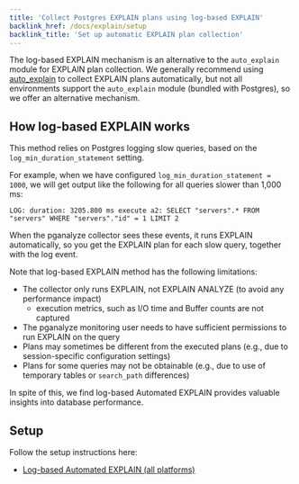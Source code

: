 ```yaml
---
title: 'Collect Postgres EXPLAIN plans using log-based EXPLAIN'
backlink_href: /docs/explain/setup
backlink_title: 'Set up automatic EXPLAIN plan collection'
---
```


The log-based EXPLAIN mechanism is an alternative to the `auto_explain` module for EXPLAIN plan collection.
We generally recommend using [auto_explain](/docs/explain/setup/auto_explain) to collect EXPLAIN plans
automatically, but not all environments support the `auto_explain` module (bundled with Postgres), so we
offer an alternative mechanism.

## How log-based EXPLAIN works

This method relies on Postgres logging slow queries, based on the `log_min_duration_statement` setting.

For example, when we have configured `log_min_duration_statement = 1000`, we will get output like the following
for all queries slower than 1,000 ms:

```
LOG: duration: 3205.800 ms execute a2: SELECT "servers".* FROM "servers" WHERE "servers"."id" = 1 LIMIT 2
```

When the pganalyze collector sees these events, it runs EXPLAIN automatically, so you get the EXPLAIN plan for
each slow query, together with the log event.

Note that log-based EXPLAIN method has the following limitations:

* The collector only runs EXPLAIN, not EXPLAIN ANALYZE (to avoid any performance impact)
  * execution metrics, such as I/O time and Buffer counts are not captured
* The pganalyze monitoring user needs to have sufficient permissions to run EXPLAIN on the query
* Plans may sometimes be different from the executed plans (e.g., due to session-specific configuration settings)
* Plans for some queries may not be obtainable (e.g., due to use of temporary tables or `search_path` differences)

In spite of this, we find log-based Automated EXPLAIN provides valuable insights into database performance.

## Setup

Follow the setup instructions here:

 * [Log-based Automated EXPLAIN (all platforms)](/docs/explain/setup/log_explain/01_create_helper_functions)
